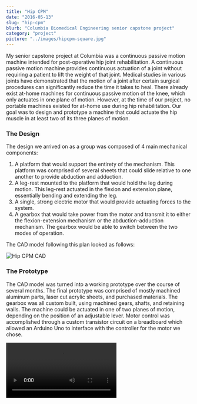 ```yaml
---
title: "Hip CPM"
date: "2016-05-13"
slug: "hip-cpm"
blurb: "Columbia Biomedical Engineering senior capstone project"
category: "project"
picture: "../images/hipcpm-square.jpg"
---
```


My senior capstone project at Columbia was a continuous passive motion machine intended for post-operative hip joint rehabilitation. A continuous passive motion machine provides continuous actuation of a joint without requiring a patient to lift the weight of that joint. Medical studies in various joints have demonstrated that the motion of a joint after certain surgical procedures can significantly reduce the time it takes to heal. There already exist at-home machines for continuous passive motion of the knee, which only actuates in one plane of motion. However, at the time of our project, no portable machines existed for at-home use during hip rehabilitation. Our goal was to design and prototype a machine that could actuate the hip muscle in at least two of its three planes of motion.

### The Design
The design we arrived on as a group was composed of 4 main mechanical components:
1. A platform that would support the entirety of the mechanism. This platform was comprised of several sheets that could slide relative to one another to provide abduction and adduction.
2. A leg-rest mounted to the platform that would hold the leg during motion. This leg-rest actuated in the flexion and extension plane, essentially bending and extending the leg.
3. A single, strong electric motor that would provide actuating forces to the system.
4. A gearbox that would take power from the motor and transmit it to either the flexion-extension mechanism or the abduction-adduction mechanism. The gearbox would be able to switch between the two modes of operation.

The CAD model following this plan looked as follows:

![Hip CPM CAD](../images/hipcpm-CAD.jpg)

### The Prototype
The CAD model was turned into a working prototype over the course of several months. The final prototype was comprised of mostly machined aluminum parts, laser cut acrylic sheets, and purchased materials. The gearbox was all custom built, using machined gears, shafts, and retaining walls. The machine could be actuated in one of two planes of motion, depending on the position of an adjustable lever. Motor control was accomplished through a custom transistor circuit on a breadboard which allowed an Arduino Uno to interface with the controller for the motor we chose.

<Video src="https://www.youtube.com/embed/kLnHmWBydFs" title="hip-cpm" />